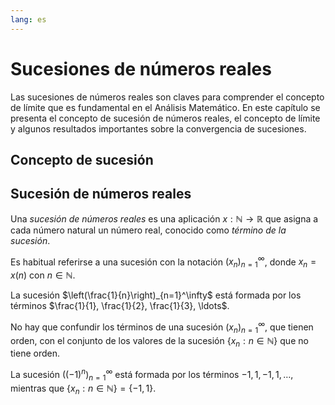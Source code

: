 ```yaml
---
lang: es
---
```

<!-- LTeX: language = es-ES -->

# Sucesiones de números reales

Las sucesiones de números reales son claves para comprender el concepto de límite que es fundamental en el Análisis Matemático. En este capítulo se presenta el concepto de sucesión de números reales, el concepto de límite y algunos resultados importantes sobre la convergencia de sucesiones.

## Concepto de sucesión

:::{#def-sucesion}
## Sucesión de números reales
Una _sucesión de números reales_ es una aplicación $x:\mathbb{N}\to \mathbb{R}$ que asigna a cada número natural un número real, conocido como _término de la sucesión_.
:::

Es habitual referirse a una sucesión con la notación $(x_n)_{n=1}^\infty$, donde $x_n=x(n)$ con $n\in\mathbb{N}$.

:::{#exm-sucesion1}
La sucesión $\left(\frac{1}{n}\right)_{n=1}^\infty$ está formada por los términos $\frac{1}{1}, \frac{1}{2}, \frac{1}{3}, \ldots$.
:::

:::{.callout-caution}
No hay que confundir los términos de una sucesión $(x_n)_{n=1}^\infty$, que tienen orden, con el conjunto de los valores de la sucesión $\{x_n:n\in\mathbb{N}\}$ que no tiene orden.
:::

:::{#exm-sucesion2}
La sucesión $\left((-1)^n\right)_{n=1}^\infty$ está formada por los términos $-1,1,-1,1,\ldots$, mientras que $\{x_n:n\in\mathbb{N}\}=\{-1,1\}$.
:::